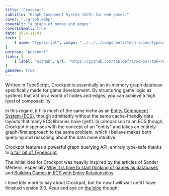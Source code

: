 ```yaml
---
title: "Crockpot"
subtitle: "Graph Component System (GCS) for web games."
cover: "./graph.webp"
coverAlt: "A graph of nodes and edges"
coverIsSmall: true
date: 2024-11-01
tech: [
	{ name: "typescript", image: "../../../components/tech-icons/typescript.svg" },
]
purpose: "personal"
links: [
	{ label: "GitHub", url: "https://github.com/tobloef/crockpot?tab=readme-ov-file#readme" },
]
gamedev: true
---
```


Written in TypeScript, Crockpot is essentially an in-memory graph database specifically made for game development. By structuring game logic as systems that act on a world of nodes and edges, you can achieve a high level of composability.

In this regard, it fills much of the same niche as an [Entity Component System (ECS)](https://en.wikipedia.org/wiki/Entity_component_system), though admittedly without the same cache-friendly data layouts that many ECS libraries have (yet!). In comparison to an ECS though, Crockpot dispenses with the concept of an "entity" and takes an entirely graph-first approach to the same problem, which I believe makes both querying and reasoning about the data more intuitive.

Crockpot features a powerful graph querying API, entirely type-safe thanks to [a fair bit of TypeScript](https://github.com/tobloef/crockpot/blob/main/src/query/run-query.types.ts).

The initial idea for Crockpot was heavily inspired by the articles of Sander Mertens, especially [Why it is time to start thinking of games as databases](https://ajmmertens.medium.com/why-it-is-time-to-start-thinking-of-games-as-databases-e7971da33ac3) and [Building Games in ECS with Entity Relationships](https://ajmmertens.medium.com/building-games-in-ecs-with-entity-relationships-657275ba2c6c).

I have lots more to say about Crockpot, but for now I will wait until I have finished version 2.0. Keep and eye on [the blog](/) though!
